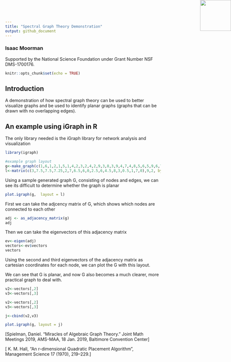 ```yaml
---
title: "Spectral Graph Theory Demonstration" 
output: github_document
---
```



### Isaac Moorman


Supported by the National Science Foundation under Grant Number NSF DMS-1700176.
<img src="nsf.png" style="position:absolute;top:0px;right:0px;" width="100" height="100" />


```r
knitr::opts_chunk$set(echo = TRUE)
```

## Introduction

A demonstration of how spectral graph theory can be used to better visualize graphs and be used to identify planar graphs (graphs that can be drawn with no overlapping edges). 

## An example using iGraph in R

The only library needed is the iGraph library for network analysis and visualization
```r
library(igraph)
```


```r
#example graph layout
g<-make_graph(c(1,6,1,2,1,5,1,4,2,3,2,4,2,9,3,8,3,9,4,7,4,8,5,6,5,9,6,7,7,8), directed = FALSE)
l<-matrix(c(3,7.5,7.5,7.25,2,7,6.5,6,0,2.5,6,4.5,8,3,0.5,1,7,0),9,2, byrow = TRUE)
```

Using a sample generated graph G, consisting of nodes and edges, we can see its difficult to determine whether the graph is planar
```r
plot.igraph(g,  layout = l)
```

First we can take the adjcency matrix of G, which shows which nodes are connected to each other
```r
adj <- as_adjacency_matrix(g)
adj
```

Then we can take the eigenvectors of this adjacency matrix
```r
ev<-eigen(adj)
vectors<-ev$vectors
vectors
```

Using the second and third eigenvectors of the adjacency matrix as cartesian coordinates for each node, we can plot the G with this layout. 

We can see that G is planar, and now G also becomes a much clearer, more practical graph to deal with.
```r
v2<-vectors[,2]
v3<-vectors[,3]

v2<-vectors[,2]
v3<-vectors[,3]

j<-cbind(v2,v3)

plot.igraph(g, layout = j)
```


[Spielman, Daniel. "Miracles of Algebraic Graph Theory." Joint Math Meetings 2019, AMS-MAA, 18 Jan. 2019, Baltimore Convention Center]

[ K. M. Hall, “An r-dimensional Quadratic Placement Algorithm”, Management Science 17 (1970), 219–229.]